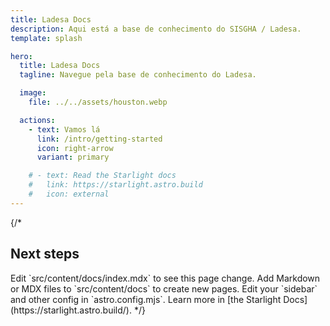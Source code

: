 ```yaml
---
title: Ladesa Docs
description: Aqui está a base de conhecimento do SISGHA / Ladesa.
template: splash

hero:
  title: Ladesa Docs
  tagline: Navegue pela base de conhecimento do Ladesa.

  image:
    file: ../../assets/houston.webp

  actions:
    - text: Vamos lá
      link: /intro/getting-started
      icon: right-arrow
      variant: primary

    # - text: Read the Starlight docs
    #   link: https://starlight.astro.build
    #   icon: external
---
```


{/* 

## Next steps

<CardGrid stagger>
  <Card title="Update content" icon="pencil">
    Edit `src/content/docs/index.mdx` to see this page change.
  </Card>
  <Card title="Add new content" icon="add-document">
    Add Markdown or MDX files to `src/content/docs` to create new pages.
  </Card>
  <Card title="Configure your site" icon="setting">
    Edit your `sidebar` and other config in `astro.config.mjs`.
  </Card>
  <Card title="Read the docs" icon="open-book">
    Learn more in [the Starlight Docs](https://starlight.astro.build/).
  </Card>
</CardGrid> */}

